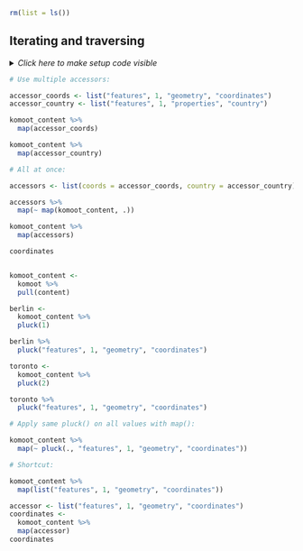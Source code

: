 ```r
rm(list = ls())
```


## Iterating and traversing

<details><summary>*Click here to make setup code visible*</summary>
```r
### Iterating and traversing

```
```r
library(tidyverse)
library(here)

komoot <- readRDS(here("data/komoot.rds"))
komoot_content <-
  komoot %>%
  pull(content)
```
</details>


```r
# Use multiple accessors:
```
```r
accessor_coords <- list("features", 1, "geometry", "coordinates")
accessor_country <- list("features", 1, "properties", "country")

komoot_content %>%
  map(accessor_coords)

komoot_content %>%
  map(accessor_country)
```


```r
# All at once:
```
```r
accessors <- list(coords = accessor_coords, country = accessor_country)

accessors %>%
  map(~ map(komoot_content, .))

komoot_content %>%
  map(accessors)

coordinates


komoot_content <-
  komoot %>%
  pull(content)

berlin <-
  komoot_content %>%
  pluck(1)

berlin %>%
  pluck("features", 1, "geometry", "coordinates")

toronto <-
  komoot_content %>%
  pluck(2)

toronto %>%
  pluck("features", 1, "geometry", "coordinates")
```


```r
# Apply same pluck() on all values with map():
```
```r
komoot_content %>%
  map(~ pluck(., "features", 1, "geometry", "coordinates"))
```


```r
# Shortcut:
```
```r
komoot_content %>%
  map(list("features", 1, "geometry", "coordinates"))

accessor <- list("features", 1, "geometry", "coordinates")
coordinates <-
  komoot_content %>%
  map(accessor)
coordinates
```
